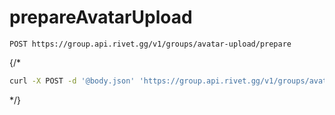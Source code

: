 # prepareAvatarUpload
```
POST https://group.api.rivet.gg/v1/groups/avatar-upload/prepare
```


{/*<RequestExample>
```bash curl
curl -X POST -d '@body.json' 'https://group.api.rivet.gg/v1/groups/avatar-upload/prepare'
```
</RequestExample>*/}
